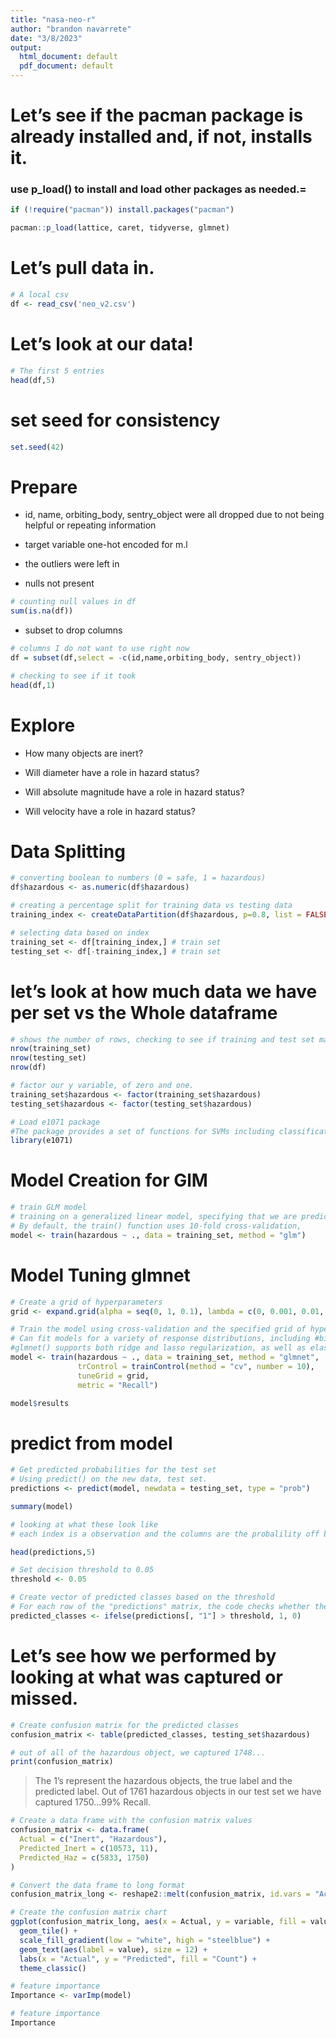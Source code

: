```yaml
---
title: "nasa-neo-r"
author: "brandon navarrete"
date: "3/8/2023"
output:
  html_document: default
  pdf_document: default
---
```


# Let's see if the pacman package is already installed and, if not, installs it. 

### use p_load() to install and load other packages as needed.=
```r
if (!require("pacman")) install.packages("pacman")
```
```r
pacman::p_load(lattice, caret, tidyverse, glmnet)
```

# Let's pull data in. 
```r
# A local csv
df <- read_csv('neo_v2.csv')
```

# Let's look at our data!
```r
# The first 5 entries
head(df,5)
```
# set seed for consistency
```r
set.seed(42)
```

# Prepare
* id, name, orbiting_body, sentry_object were all dropped due to not being helpful or repeating information

* target variable one-hot encoded for m.l

* the outliers were left in

* nulls not present

```r
# counting null values in df
sum(is.na(df))
```


* subset to drop columns
```r
# columns I do not want to use right now
df = subset(df,select = -c(id,name,orbiting_body, sentry_object))
```

```r
# checking to see if it took
head(df,1)
```

# Explore

* How many objects are inert?

* Will diameter have a role in hazard status?

* Will absolute magnitude have a role in hazard status?

* Will velocity have a role in hazard status?


# Data Splitting
```r
# converting boolean to numbers (0 = safe, 1 = hazardous)
df$hazardous <- as.numeric(df$hazardous)
```

```r
# creating a percentage split for training data vs testing data
training_index <- createDataPartition(df$hazardous, p=0.8, list = FALSE)
```


```r
# selecting data based on index
training_set <- df[training_index,] # train set
testing_set <- df[-training_index,] # train set
```

# let's look at how much data we have per set vs the Whole dataframe
```r
# shows the number of rows, checking to see if training and test set match full dataframe
nrow(training_set) 
nrow(testing_set)
nrow(df)
```

```r
# factor our y variable, of zero and one.
training_set$hazardous <- factor(training_set$hazardous)
testing_set$hazardous <- factor(testing_set$hazardous)
```

```r
# Load e1071 package
#The package provides a set of functions for SVMs including classification, regression, and distribution estimation.
library(e1071)
```


# Model Creation for GlM
```r
# train GLM model
# training on a generalized linear model, specifying that we are predicting on the hazardous column, using the training set.
# By default, the train() function uses 10-fold cross-validation,
model <- train(hazardous ~ ., data = training_set, method = "glm")

```
# Model Tuning glmnet

```r
# Create a grid of hyperparameters
grid <- expand.grid(alpha = seq(0, 1, 0.1), lambda = c(0, 0.001, 0.01, 0.1, 1))
```

``` r
# Train the model using cross-validation and the specified grid of hyperparameters
# Can fit models for a variety of response distributions, including #binomial (logistic regression), Poisson, and Gaussian.
#glmnet() supports both ridge and lasso regularization, as well as elastic #net regularization, which provides a compromise between the two.
model <- train(hazardous ~ ., data = training_set, method = "glmnet",
               trControl = trainControl(method = "cv", number = 10),
               tuneGrid = grid,
               metric = "Recall")
```
```r
model$results

```

# predict from model
```r
# Get predicted probabilities for the test set
# Using predict() on the new data, test set.
predictions <- predict(model, newdata = testing_set, type = "prob")

```

```r
summary(model)
```

```r
# looking at what these look like
# each index is a observation and the columns are the probalility off being in that category. They should be inverse of each other.

head(predictions,5)
```

```r
# Set decision threshold to 0.05
threshold <- 0.05

# Create vector of predicted classes based on the threshold
# For each row of the "predictions" matrix, the code checks whether the probability of belonging to class "1"  is greater than the threshold of 0.05. If the probability is greater than the threshold, the predicted class is set to 1. Otherwise, the predicted class is set to 0.
predicted_classes <- ifelse(predictions[, "1"] > threshold, 1, 0)

```


# Let's see how we performed by looking at what was captured or missed.
```r
# Create confusion matrix for the predicted classes
confusion_matrix <- table(predicted_classes, testing_set$hazardous)
```

```r
# out of all of the hazardous object, we captured 1748...
print(confusion_matrix)
```

> The 1's represent the hazardous objects, the true label and the predicted label. Out of 1761 hazardous objects in our test set we have captured 1750...99% Recall.


```r
# Create a data frame with the confusion matrix values
confusion_matrix <- data.frame(
  Actual = c("Inert", "Hazardous"),
  Predicted_Inert = c(10573, 11),
  Predicted_Haz = c(5833, 1750)
)

# Convert the data frame to long format
confusion_matrix_long <- reshape2::melt(confusion_matrix, id.vars = "Actual")

# Create the confusion matrix chart
ggplot(confusion_matrix_long, aes(x = Actual, y = variable, fill = value)) +
  geom_tile() +
  scale_fill_gradient(low = "white", high = "steelblue") +
  geom_text(aes(label = value), size = 12) +
  labs(x = "Actual", y = "Predicted", fill = "Count") +
  theme_classic()

```


```r

# feature importance
Importance <- varImp(model)
```

```r

# feature importance
Importance

```





